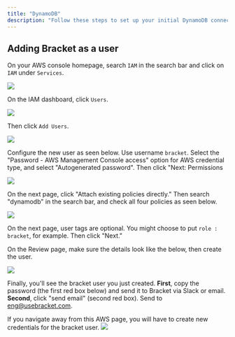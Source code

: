 ```yaml
---
title: "DynamoDB"
description: "Follow these steps to set up your initial DynamoDB connection with Bracket"
---
```


## Adding Bracket as a user

On your AWS console homepage, search `IAM` in the search bar and click on `IAM` under `Services`.

<Example>
  <img class="rounded-md w-full" src="/img/dynamodb-1.png" />
</Example>

On the IAM dashboard, click `Users`.

<Example>
  <img class="rounded-md w-full" src="/img/dynamodb-2.png" />
</Example>

Then click `Add Users`.

<Example>
  <img class="rounded-md w-full" src="/img/dynamodb-3.png" />
</Example>

Configure the new user as seen below. Use username `bracket`. Select the "Password - AWS Management Console access" option for AWS credential type, and select "Autogenerated password". Then click "Next: Permissions

<Example>
  <img class="rounded-md w-full" src="/img/dynamodb-4.png" />
</Example>

On the next page, click "Attach existing policies directly." Then search "dynamodb" in the search bar, and check all four policies as seen below.

<Example>
  <img class="rounded-md w-full" src="/img/dynamodb-5.png" />
</Example>

On the next page, user tags are optional. You might choose to put `role : bracket`, for example. Then click "Next."

On the Review page, make sure the details look like the below, then create the user.

<Example>
  <img class="rounded-md w-full" src="/img/dynamodb-6.png" />
</Example>

Finally, you'll see the bracket user you just created. **First**, copy the password (the first red box below) and send it to Bracket via Slack or email. **Second**, click "send email" (second red box). Send to eng@usebracket.com.

<TipWarning>
  If you navigate away from this AWS page, you will have to create new
  credentials for the bracket user.
</TipWarning>

<Example>
  <img class="rounded-md w-full" src="/img/dynamodb-7.png" />
</Example>
